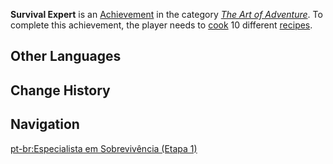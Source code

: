 {{Achievement Infobox
|title        = Survival Expert
|id           = 80008
|order id     = 0008
|category     = The Art of Adventure
|description  = Grasp how 10 different [[Recipes|dishes]] are made.
|requirements = 
|primogems    = 5
|tracking     = Tracks how many recipes were learned.
|topic        = Cooking
|set          = Survival Expert
|tier         = 1
|tiers_total  = 3
|tier1        = Survival Expert (Tier 1)
|tier2        = Survival Expert (Tier 2)
|tier3        = Survival Expert (Tier 3)
|prev         = 
|next         = Survival Expert (Tier 2)
}}
'''Survival Expert''' is an [[Achievement]] in the category ''[[The Art of Adventure]]''. To complete this achievement, the player needs to [[Cooking|cook]] 10 different [[recipes]].
<!--
==Trivia==

==Video Guides==
{{EVT
|video1   = 
|caption1 = 
}}
-->
==Other Languages==
{{Transclude|Survival Expert|Other Languages}}

==Change History==
{{Change History|1.0}}
<!--
==References==
{{Reflist}}
-->
==Navigation==
{{Achievement Navbox|The Art of Adventure}}
[[pt-br:Especialista em Sobrevivência (Etapa 1)]]